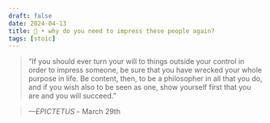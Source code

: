 ```yaml
---
draft: false 
date: 2024-04-13
title: 🗿 • why do you need to impress these people again?
tags: [stoic]
---
```


>  “If you should ever turn your will to things outside your control in order to impress someone, be sure that you have wrecked your whole purpose in life. Be content, then, to be a philosopher in all that you do, and if you wish also to be seen as one, show yourself first that you are and you will succeed.”

> *—EPICTETUS* - March 29th